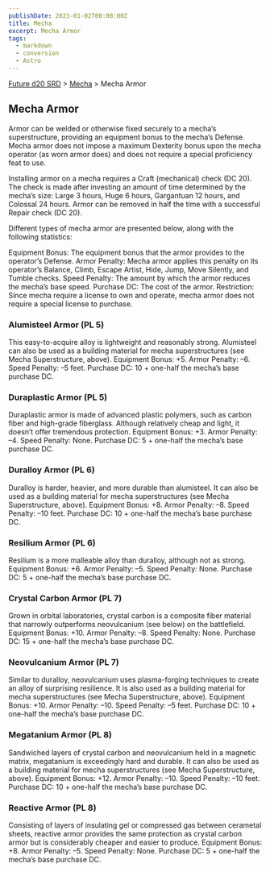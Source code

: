 ```yaml
---
publishDate: 2023-01-02T00:00:00Z
title: Mecha
excerpt: Mecha Armor
tags:
  - markdown
  - conversion
  - Astro
---
```






[Future d20 SRD](/#futureD20) > [Mecha](future-d20-srd-mecha-index) > Mecha Armor




## Mecha Armor


Armor can be welded or otherwise fixed securely to a mecha’s superstructure, providing an equipment bonus to the mecha’s Defense. Mecha armor does not impose a maximum Dexterity bonus upon the mecha operator (as worn armor does) and does not require a special proficiency feat to use.


Installing armor on a mecha requires a Craft (mechanical) check (DC 20). The check is made after investing an amount of time determined by the mecha’s size: Large 3 hours, Huge 6 hours, Gargantuan 12 hours, and Colossal 24 hours. Armor can be removed in half the time with a successful Repair check (DC 20).


Different types of mecha armor are presented below, along with the following statistics:



Equipment Bonus: The equipment bonus that the armor provides to the operator’s Defense.
Armor Penalty: Mecha armor applies this penalty on its operator’s Balance, Climb, Escape Artist, Hide, Jump, Move Silently, and Tumble checks.
Speed Penalty: The amount by which the armor reduces the mecha’s base speed.
Purchase DC: The cost of the armor.
Restriction: Since mecha require a license to own and operate, mecha armor does not require a special license to purchase.


### Alumisteel Armor (PL 5)


This easy-to-acquire alloy is lightweight and reasonably strong. Alumisteel can also be used as a building material for mecha superstructures (see Mecha Superstructure, above).
Equipment Bonus: +5.
Armor Penalty: –6.
Speed Penalty: –5 feet.
Purchase DC: 10 + one-half the mecha’s base purchase DC.


### Duraplastic Armor (PL 5)


Duraplastic armor is made of advanced plastic polymers, such as carbon fiber and high-grade fiberglass. Although relatively cheap and light, it doesn’t offer tremendous protection.
Equipment Bonus: +3.
Armor Penalty: –4.
Speed Penalty: None.
Purchase DC: 5 + one-half the mecha’s base purchase DC.


### Duralloy Armor (PL 6)


Duralloy is harder, heavier, and more durable than alumisteel. It can also be used as a building material for mecha superstructures (see Mecha Superstructure, above).
Equipment Bonus: +8.
Armor Penalty: –8.
Speed Penalty: –10 feet.
Purchase DC: 10 + one-half the mecha’s base purchase DC.


### Resilium Armor (PL 6)


Resilium is a more malleable alloy than duralloy, although not as strong.
Equipment Bonus: +6.
Armor Penalty: –5.
Speed Penalty: None.
Purchase DC: 5 + one-half the mecha’s base purchase DC.


### Crystal Carbon Armor (PL 7)


Grown in orbital laboratories, crystal carbon is a composite fiber material that narrowly outperforms neovulcanium (see below) on the battlefield.
Equipment Bonus: +10.
Armor Penalty: –8.
Speed Penalty: None.
Purchase DC: 15 + one-half the mecha’s base purchase DC.


### Neovulcanium Armor (PL 7)


Similar to duralloy, neovulcanium uses plasma-forging techniques to create an alloy of surprising resilience. It is also used as a building material for mecha superstructures (see Mecha Superstructure, above).
Equipment Bonus: +10.
Armor Penalty: –10.
Speed Penalty: –5 feet.
Purchase DC: 10 + one-half the mecha’s base purchase DC.


### Megatanium Armor (PL 8)


Sandwiched layers of crystal carbon and neovulcanium held in a magnetic matrix, megatanium is exceedingly hard and durable. It can also be used as a building material for mecha superstructures (see Mecha Superstructure, above).
Equipment Bonus: +12.
Armor Penalty: –10.
Speed Penalty: –10 feet.
Purchase DC: 10 + one-half the mecha’s base purchase DC.


### Reactive Armor (PL 8)


Consisting of layers of insulating gel or compressed gas between cerametal sheets, reactive armor provides the same protection as crystal carbon armor but is considerably cheaper and easier to produce.
Equipment Bonus: +8.
Armor Penalty: –5.
Speed Penalty: None.
Purchase DC: 5 + one-half the mecha’s base purchase DC.



